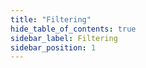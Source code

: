 ```yaml
---
title: "Filtering"
hide_table_of_contents: true
sidebar_label: Filtering
sidebar_position: 1
---
```





<LanguageSwitcher supportedLanguages={supportedLanguages} />

<LanguageContent language="csharp">
   <FilteringCsharp />
</LanguageContent>

<LanguageContent language="java">
   <FilteringJava />
</LanguageContent>


<!---
- [Indexing : Basics](../../indexes/indexing-basics)
- [Querying : Basics](../../indexes/querying/basics)
- [Querying : Paging](../../indexes/querying/paging)
- [Querying : Sorting](../../indexes/querying/sorting)

-->